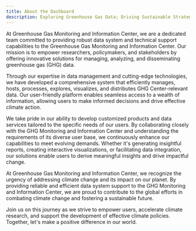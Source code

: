 ```yaml
---
title: About the Dashboard
description: Exploring Greenhouse Gas Data; Driving Sustainable Strategies through Powerful Analysis
---
```


<Block>
  <Prose>

  At Greenhouse Gas Monitoring and Information Center, we are a dedicated team committed to providing robust data system and technical support capabilities to the Greenhouse Gas Monitoring and Information Center. Our mission is to empower researchers, policymakers, and stakeholders by offering innovative solutions for managing, analyzing, and disseminating greenhouse gas (GHG) data.

  Through our expertise in data management and cutting-edge technologies, we have developed a comprehensive system that efficiently manages, hosts, processes, explores, visualizes, and distributes GHG Center-relevant data. Our user-friendly platform enables seamless access to a wealth of information, allowing users to make informed decisions and drive effective climate action.

  We take pride in our ability to develop customized products and data services tailored to the specific needs of our users. By collaborating closely with the GHG Monitoring and Information Center and understanding the requirements of its diverse user base, we continuously enhance our capabilities to meet evolving demands. Whether it's generating insightful reports, creating interactive visualizations, or facilitating data integration, our solutions enable users to derive meaningful insights and drive impactful change.

  At Greenhouse Gas Monitoring and Information Center, we recognize the urgency of addressing climate change and its impact on our planet. By providing reliable and efficient data system support to the GHG Monitoring and Information Center, we are proud to contribute to the global efforts in combating climate change and fostering a sustainable future.

  Join us on this journey as we strive to empower users, accelerate climate research, and support the development of effective climate policies. Together, let's make a positive difference in our world.

  </Prose>
</Block>
